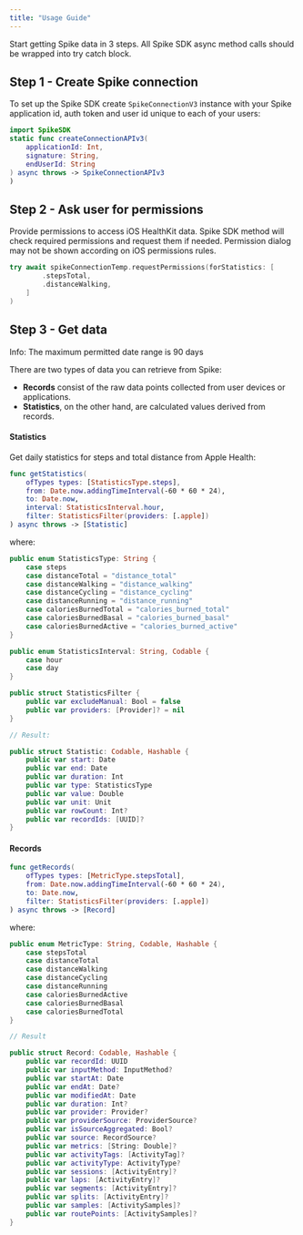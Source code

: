 ```yaml
---
title: "Usage Guide"
---
```


Start getting Spike data in 3 steps. All Spike SDK async method calls should be wrapped into try catch block.

## Step 1 - Create Spike connection

To set up the Spike SDK create `SpikeConnectionV3` instance with your Spike application id, auth token and user id unique to each of your users:

```swift
import SpikeSDK
static func createConnectionAPIv3(
    applicationId: Int,
    signature: String,
    endUserId: String
) async throws -> SpikeConnectionAPIv3
)
```

## Step 2 - Ask user for permissions

Provide permissions to access iOS HealthKit data. Spike SDK method will check required permissions and request them if needed. Permission dialog may not be shown according on iOS permissions rules.

```swift
try await spikeConnectionTemp.requestPermissions(forStatistics: [
        .stepsTotal,
        .distanceWalking,
    ]
)
```

## Step 3 - Get data

Info: The maximum permitted date range is 90 days

There are two types of data you can retrieve from Spike:

- **Records** consist of the raw data points collected from user devices or applications.
- **Statistics**, on the other hand, are calculated values derived from records.

#### Statistics

Get daily statistics for steps and total distance from Apple Health:

```swift
func getStatistics(
    ofTypes types: [StatisticsType.steps],
    from: Date.now.addingTimeInterval(-60 * 60 * 24),
    to: Date.now,
    interval: StatisticsInterval.hour,
    filter: StatisticsFilter(providers: [.apple])
) async throws -> [Statistic]
```

where:

```swift
public enum StatisticsType: String {
    case steps
    case distanceTotal = "distance_total"
    case distanceWalking = "distance_walking"
    case distanceCycling = "distance_cycling"
    case distanceRunning = "distance_running"
    case caloriesBurnedTotal = "calories_burned_total"
    case caloriesBurnedBasal = "calories_burned_basal"
    case caloriesBurnedActive = "calories_burned_active"
}

public enum StatisticsInterval: String, Codable {
    case hour
    case day
}

public struct StatisticsFilter {
    public var excludeManual: Bool = false
    public var providers: [Provider]? = nil
}

// Result:

public struct Statistic: Codable, Hashable {
    public var start: Date
    public var end: Date
    public var duration: Int
    public var type: StatisticsType
    public var value: Double
    public var unit: Unit
    public var rowCount: Int?
    public var recordIds: [UUID]?
}
```

#### Records

```swift
func getRecords(
    ofTypes types: [MetricType.stepsTotal],
    from: Date.now.addingTimeInterval(-60 * 60 * 24),
    to: Date.now,
    filter: StatisticsFilter(providers: [.apple])
) async throws -> [Record]
```

where:

```swift
public enum MetricType: String, Codable, Hashable {
    case stepsTotal
    case distanceTotal
    case distanceWalking
    case distanceCycling
    case distanceRunning
    case caloriesBurnedActive
    case caloriesBurnedBasal
    case caloriesBurnedTotal
}

// Result

public struct Record: Codable, Hashable {
    public var recordId: UUID
    public var inputMethod: InputMethod?
    public var startAt: Date
    public var endAt: Date?
    public var modifiedAt: Date
    public var duration: Int?
    public var provider: Provider?
    public var providerSource: ProviderSource?
    public var isSourceAggregated: Bool?
    public var source: RecordSource?
    public var metrics: [String: Double]?
    public var activityTags: [ActivityTag]?
    public var activityType: ActivityType?
    public var sessions: [ActivityEntry]?
    public var laps: [ActivityEntry]?
    public var segments: [ActivityEntry]?
    public var splits: [ActivityEntry]?
    public var samples: [ActivitySamples]?
    public var routePoints: [ActivitySamples]?
}
``` 